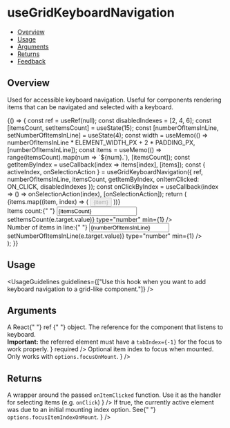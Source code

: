 
<Meta title="Hooks/useGridKeyboardNavigation" />

# useGridKeyboardNavigation

- [Overview](#overview)
- [Usage](#usage)
- [Arguments](#arguments)
- [Returns](#returns)
- [Feedback](#feedback)

## Overview

Used for accessible keyboard navigation. Useful for components rendering items that can be navigated and selected with a keyboard.



<Canvas>
  <Story name="Overview">
    {() => {
      const ref = useRef(null);
      const disabledIndexes = [2, 4, 6];
      const [itemsCount, setItemsCount] = useState(15);
      const [numberOfItemsInLine, setNumberOfItemsInLine] = useState(4);
      const width = useMemo(() => numberOfItemsInLine * ELEMENT_WIDTH_PX + 2 * PADDING_PX, [numberOfItemsInLine]);
      const items = useMemo(() => range(itemsCount).map(num => `${num}.`), [itemsCount]);
      const getItemByIndex = useCallback(index => items[index], [items]);
      const { activeIndex, onSelectionAction } = useGridKeyboardNavigation({
        ref,
        numberOfItemsInLine,
        itemsCount,
        getItemByIndex,
        onItemClicked: ON_CLICK,
        disabledIndexes
      });
      const onClickByIndex = useCallback(index => () => onSelectionAction(index), [onSelectionAction]);
      return (
        <div>
          <div className="use-grid-keyboard-nav-comp-wrapper" style={{ width }} ref={ref} tabIndex={-1}>
            {items.map((item, index) => (
              <Button
                key={item}
                disabled={disabledIndexes.includes(index)}
                onClick={onClickByIndex(index)}
                kind={Button.kinds.SECONDARY}
                className={cx("use-grid-keyboard-nav-item", { "active-item": index === activeIndex })}
              >
                {item}
              </Button>
            ))}
          </div>
          <div className="use-grid-keyboard-nav-controls">
            <div>
              Items count:{" "}
              <input value={itemsCount} onChange={e => setItemsCount(e.target.value)} type="number" min={1} />
            </div>
            <div>
              Number of items in line:{" "}
              <input
                value={numberOfItemsInLine}
                onChange={e => setNumberOfItemsInLine(e.target.value)}
                type="number"
                min={1}
              />
            </div>
          </div>
        </div>
      );
    }}
  </Story>
</Canvas>

## Usage

<UsageGuidelines guidelines={["Use this hook when you want to add keyboard navigation to a grid-like component."]} />

## Arguments

<FunctionArguments>
  <FunctionArgument name="options" type="Object">
    <FunctionArgument
      name="ref"
      type="React.MutableRefObject<HTMLElement>"
      description={
        <>
          A React{" "}
          <Link href="https://react.dev/reference/react/useRef" withoutSpacing>
            ref
          </Link>{" "}
          object. The reference for the component that listens to keyboard. <br />
          <b>Important:</b> the referred element must have a <code>tabIndex={-1}</code> for the focus to work properly.
        </>
      }
      required
    />
    <FunctionArgument name="itemsCount" type="Number" description="The number of items." required />
    <FunctionArgument
      name="numberOfItemsInLine"
      type="Number"
      description="The number of items on each line of the grid."
      required
    />
    <FunctionArgument
      name="onItemClicked"
      type="(item, index) => void"
      description="The callback for selecting an item. It will be called when an active item is selected, for example with 'Enter'."
      required
    />
    <FunctionArgument
      name="getItemByIndex"
      type="(index) => item"
      description="A function which gets an index as a param, and returns the item on that index."
    />
    <FunctionArgument
      name="focusOnMount"
      type="boolean"
      description="If true, the referenced element will be focused when mounted."
    />
    <FunctionArgument
      name="focusItemIndexOnMount"
      type="number"
      description={
        <>
          Optional item index to focus when mounted. Only works with <code>options.focusOnMount</code>.
        </>
      }
    />
    <FunctionArgument
      name="disabledIndexes"
      type="number[]"
      description="Optional array of disabled indices, which will be skipped while navigating."
    />
  </FunctionArgument>
</FunctionArguments>

## Returns

<FunctionArguments>
  <FunctionArgument name="result" type="Object">
    <FunctionArgument name="activeIndex" type="number" description="The index of the currently active item." />
    <FunctionArgument
      name="onSelectionAction"
      type="(itemIndex) => void"
      description={
        <>
          A wrapper around the passed <code>onItemClicked</code> function. Use it as the handler for selecting items
          (e.g. <code>onClick</code>)
        </>
      }
    />
    <FunctionArgument
      name="isInitialActiveState"
      type="boolean"
      description={
        <>
          If true, the currently active element was due to an initial mounting index option. See{" "}
          <code>options.focusItemIndexOnMount</code>.
        </>
      }
    />
  </FunctionArgument>
</FunctionArguments>
